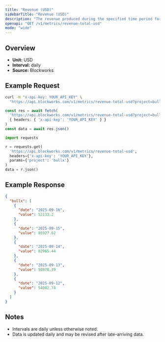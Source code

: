 ```yaml
---
title: "Revenue (USD)"
sidebarTitle: "Revenue (USD)"
description: "The revenue produced during the specified time period for given project."
openapi: "GET /v1/metrics/revenue-total-usd"
mode: "wide"
---
```


## Overview

- **Unit:** USD
- **Interval:** daily
- **Source:** Blockworks

## Example Request

<CodeGroup>

```bash cURL
curl -H "x-api-key: YOUR_API_KEY" \
  "https://api.blockworks.com/v1/metrics/revenue-total-usd?project=bullx"
```

```typescript TypeScript
const res = await fetch(
  'https://api.blockworks.com/v1/metrics/revenue-total-usd?project=bullx',
  { headers: { 'x-api-key': 'YOUR_API_KEY' } }
)
const data = await res.json()
```

```python Python
import requests

r = requests.get(
  'https://api.blockworks.com/v1/metrics/revenue-total-usd',
  headers={'x-api-key': 'YOUR_API_KEY'},
  params={'project': 'bullx'}
)
data = r.json()
```

</CodeGroup>

## Example Response

```json
{
  "bullx": [
    {
      "date": "2025-09-16",
      "value": 52133.2
    },
    {
      "date": "2025-09-15",
      "value": 85927.62
    },
    {
      "date": "2025-09-14",
      "value": 82965.44
    },
    {
      "date": "2025-09-13",
      "value": 50878.39
    },
    {
      "date": "2025-09-12",
      "value": 54002.74
    }
  ]
}
```

## Notes
- Intervals are daily unless otherwise noted.
- Data is updated daily and may be revised after late-arriving data.